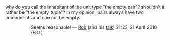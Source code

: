 why do you call the inhabitant of the unit type "the empty pair"? shouldn't it rather be "the empty tuple"? in my opinion, pairs always have two components and can not be empty.
:: Seems reasonable! — [[User:rsimmons|Rob]] (and his [[User talk:rsimmons|talk]]) 21:23, 21 April 2010 (EDT)